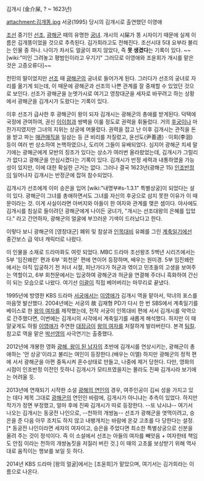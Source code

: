 김개시 (金介屎, ? ~ 1623년)

attachment:김개똥.jpg
서궁(1995) 당시의 김개시로 출연했던 이영애

[[조선]] 중기인 [[선조]], [[광해군]] 때의 유명한 [[궁녀]]. 개시의 시屎가 똥 시자이기 때문에 실제 이름은 김개똥이었을 것으로 추측된다. 김가희라고도 전해진다. 조선시대 5대 요부라 불리는 인물 중 하나. 나이가 차서도 얼굴이 펴지 않았다, 즉 '''못 생겼다'''는 기록이 있다. ~~[wiki:"미인 그려놓고 평범인이라고 우기기" 그러므로 이영애와 조윤희가 개시를 맡은 것은 고증오류다]~~

천민의 딸이었지만 [[선조]] 때 [[광해군]]의 궁녀로 들어가게 된다. 그러다가 선조의 궁녀로 자리를 옮기게 되는데, 이 때문에 광해군과 선조의 나쁜 관계를 잘 중재할 수 있었던 것으로 보인다. 선조가 광해군을 눈엣가시로 여기고 영창대군을 세자로 바꾸려고 하는 상황에서 광해군을 김개시가 도왔다는 기록이 있다. 

이후 선조가 급사한 후 광해군이 왕이 되자 김개시는 광해군의 총애를 받게된다. 덕택에 국정에 관여하여, 권신 [[이이첨]]과 쌍벽을 이룰 정도로 권력을 휘둘렀다. 거의 [[후궁]]이나 마찬가지였지만 그녀의 지위는 상궁에 머물렀다. 권력을 잡고 난 이후 김개시는 관직을 돈을 받고 파는 [[매관매직]]을 일삼는 등 큰 비리를 저질렀고, 윤선도(尹善道) · 이회(李洄) 등이 여러 번 상소하여 논핵하였으나, 도리어 그들이 유배되었다. 심지어 광해군 치세 말기에는 광해군에게 모반의 징조가 있다는 상소가 여러번 올라왔었는데, 김개시가 그럴리가 없다고 광해군을 안심시켰다는 기록이 있다. 김개시가 반정 세력과 내통하였을 가능성이 있지만, 이에 대한 확실한 근거는 없다. 그러나 결국 1623년(광해군 15) [[인조반정]]이 일어나자 김개시는 반정군에 잡혀 참수되었다.

김개시가 선조에게 이미 승은을 입어 [wiki:"내명부#s-1.3.1" 특별상궁]이 되었다는 설이 있다. 광해군이 그녀를 총애하면서도 그녀를 자신의 후궁으로 삼지 못한 이유가 이 때문이라는 것. 이게 사실이라면 아버지와 아들이 한 여자와 관계를 맺은 셈이다. 야사에도 김개시를 침실로 들이려던 광해군에게 나이든 궁녀가, "개시는 선조대왕의 은혜를 입었다." 라고 간언하자, 광해군의 얼굴에 부끄러운 기색이 드러났다고 한다. 

이렇다 보니 광해군의 [영창대군] 폐위 및 참살과 [[인목대비]] 유폐를 그린 [[계축일기]]에선 중간보스 급 악녀 캐릭터로 나왔다.

이 인물을 소재로 드라마화도 여럿 되었다. MBC 드라마 조선왕조 5백년 시리즈에서는 5부 '임진왜란' 편과 6부 '회천문' 편에 연이어 등장하며, 배우는 원미경. 5부 임진왜란에서는 아직 입궁하기 전 처녀 시절, 피난가다가 허균과 엮이고 민초들의 고생을 보여주는 역할이고, 6부 회천문에서는 입궁하여 광해군과 허균을 연결해 주더니 흑화하여 간신이 되는 모습으로 나왔다. 여기선 [[이괄]]이 직접 베어버리는 마무리로 끝냈다.

1995년에 방영한 KBS 드라마 [[서궁]]에서는 [[이영애]]가 김개시 역을 맡아서, 악녀의 포스를 마음껏 발산했다. 2004년에는 서궁의 故 김재형 PD가 다시 한 번 SBS에서 계축일기를 베이스로 한 [[왕의 여자]]를 제작했는데, 전작 서궁이 인목대비 편에 서서 김개시를 악역으로 간주했다면, 이번에는 김개시의 시각에서 계축일기를 새롭게 해석했다. 하지만 이 때 얄궂게도 하필 [[이영애]]가 주연한 [[대장금]]이 [[왕의 여자]]를 처절하게 발라버린다. 본격 [[팀킬]]. 참고로 역을 맡은 [[박선영]]의 사극연기는 출중했다.

2012년에 개봉한 영화 [[광해, 왕이 된 남자]]의 초반에 김개시를 연상시키는, 광해군이 총애하는 '안 상궁'이라고 불리는 여인이 등장한다.(배우는 이엘) 하지만 광해군의 정적 편에 서서 광해군을 아편 중독시켜 혼수상태로 만들고, 나중에 제거 당한다. 다만, 영화의 시점이 인조반정 이전인 듯하니 김개시가 모티프였을지는 몰라도 진짜 김개시라 보기에는 어려울 듯.

2013년에 연재되기 시작한 소설 [[광해의 연인]]의 경우, 여주인공이 김씨 성을 가지고 있는 데다 제목 그대로 [[광해군]]의 연인인 바람에, 김개시가 아니냐는 추측이 있었다. 하지만 작가가 정면 부정했고, 얼마 후에 진짜 김개시가 따로 등장한다. --또 낚시냐-- 여기서 나오는 김개시는 동궁전 나인으로, --천하의 개쌍놈-- 선조가 광해군을 엿먹이려고, 승은을 준 다음 아무 조치도 하지 않고 내팽개치는 바람에 온갖 고초를 다 당한다는 설정. [* 동궁전 나인이라면 세자의 여자이고, 승은을 주었다면 최소한 특별상궁으로 신분을 올려 주는 것이 정석이다. 즉 이 소설에서 선조는 아들의 여자를 빼앗음 + 여자한테 책임도 안짐 이라는 천하의 개쌍놈짓을 저질러 버린 것.] 이 때의 고초를 보상받기 위해 역사대로 움직이는 행보를 보일 듯 하다.

2014년 KBS 드라마 [왕의 얼굴]에서는 [조윤희]가 맡았으며, 여기서는 김가희라는 이름으로 나온다.
